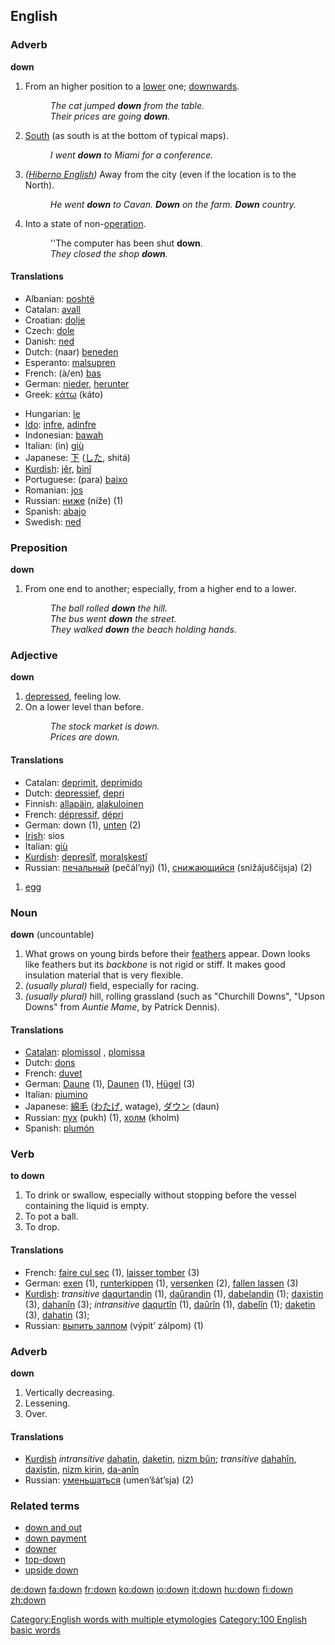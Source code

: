 {{see|Down}}

==English==

{{rank|much|after|first|97|down|good|never|shall}}

===Adverb===
'''down'''
# From an higher position to a [[lower]] one; [[downwards]].
#: ''The cat jumped '''down''' from the table.'' 
#: ''Their prices are going '''down'''.''
# [[south|South]] (as south is at the bottom of typical maps).
#: ''I went '''down''' to Miami for a conference.''
# ''([[Hiberno English]])'' Away from the city (even if the location is to the North).
#: ''He went '''down''' to Cavan. '''Down''' on the farm.  '''Down''' country.''
# Into a state of non-[[operation]].
#: ''The computer has been shut '''down'''.
#: ''They closed the shop '''down'''.''

====Translations====
{{top}}
*Albanian: [[poshtë]]
*Catalan: [[avall]]
*Croatian: [[dolje]]
*Czech: [[dole]]
*Danish: [[ned]]
*Dutch: (naar) [[beneden]]
*Esperanto: [[malsupren]]
*French: (à/en) [[bas]]
*German: [[nieder]], [[herunter]]
*Greek: [[κάτω]] (káto) 
{{mid}}
*Hungarian: [[le]]
*[[Ido]]: [[infre]], [[adinfre]]
*Indonesian: [[bawah]]
*Italian: (in) [[giù]]
*Japanese: [[下]] ([[した]], shitá)
*[[Kurdish]]: [[jêr]], [[binî]]
*Portuguese: (para) [[baixo]]
*Romanian: [[jos]]
*Russian: [[ниже]] (níže) (1)
*Spanish: [[abajo]]
*Swedish: [[ned]]
{{bottom}}

===Preposition===
'''down'''
# From one end to another; especially, from a higher end to a lower.
#: ''The ball rolled '''down''' the hill.''
#: ''The bus went '''down''' the street.''
#: ''They walked '''down''' the beach holding hands.''

===Adjective===
'''down'''

# [[depressed]], feeling low.
# On a lower level than before.
#:''The stock market is down.''
#:''Prices are down.''

====Translations====
*Catalan: [[deprimit]], [[deprimido]]
*Dutch: [[depressief]], [[depri]]
*Finnish: [[allapäin]], [[alakuloinen]]
*French: [[dépressif]], [[dépri]]
*German: down (1), [[unten]] (2)
*[[Irish]]: sios
*Italian: [[giù]]
*[[Kurdish]]: [[depresîf]], [[moralşkestî]]
*Russian: [[печальный]] (pečál’nyj) (1), [[снижающийся]] (snižájuščijsja) (2)

# [[egg]]

===Noun===
'''down''' (uncountable)

#What grows on young birds before their [[feather]]s appear. Down looks like feathers but its ''backbone'' is not rigid or stiff. It makes good insulation material that is very flexible.
# ''(usually plural)'' field, especially for racing.
# ''(usually plural)'' hill, rolling grassland (such as "Churchill Downs", "Upson Downs" from ''Auntie Mame'', by Patrick Dennis).

====Translations====
*[[Catalan]]: [[plomissol]] {{m}}, [[plomissa]] {{f}}
*Dutch: [[dons]] {{n}}
*French: [[duvet]] {{m}}
*German: [[Daune]] {{f}} (1), [[Daune]]n {{f}} {{p}} (1), [[Hügel]] {{m}} (3)
*Italian: [[piumino]] {{m}}
*Japanese: [[綿毛]] ([[わたげ]], watage), [[ダウン]] (daun)
*Russian: [[пух]] (pukh) (1), [[холм]] (kholm)
*Spanish: [[plumón]] {{m}}

===Verb===
'''to down'''

#To drink or swallow, especially without stopping before the vessel containing the liquid is empty.
#To pot a ball.
#To drop.

====Translations====
*French: [[faire cul sec]] (1), [[laisser tomber]] (3)
*German: [[exen]] (1), [[runterkippen]] (1), [[versenken]] (2), [[fallen lassen]] (3)
*[[Kurdish]]: ''transitive'' [[daqurtandin]] (1), [[daûrandin]] (1), [[dabelandin]] (1); [[daxistin]] (3), [[dahanîn]] (3); ''intransitive'' [[daqurtîn]] (1), [[daûrîn]] (1), [[dabelîn]] (1); [[daketin]] (3), [[dahatin]] (3);  
*Russian: [[выпить залпом]] (výpit’ zálpom) (1)

===Adverb===
'''down'''
#Vertically decreasing.
#Lessening.
#Over.

====Translations====
*[[Kurdish]] ''intransitive'' [[dahatin]], [[daketin]], [[nizm|nizm bûn]]; ''transitive'' [[dahahîn]], [[daxistin]], [[nizm|nizm kirin]], [[da-anîn]]
*Russian: [[уменьшаться]] (umen’šát’sja) (2)

===Related terms===
*[[down and out]]
*[[down payment]]
*[[downer]]
*[[top-down]]
*[[upside down]]

[[Category:English words with multiple etymologies]]
[[Category:100 English basic words]]

[[de:down]]
[[fa:down]]
[[fr:down]]
[[ko:down]]
[[io:down]]
[[it:down]]
[[hu:down]]
[[fi:down]]
[[zh:down]]